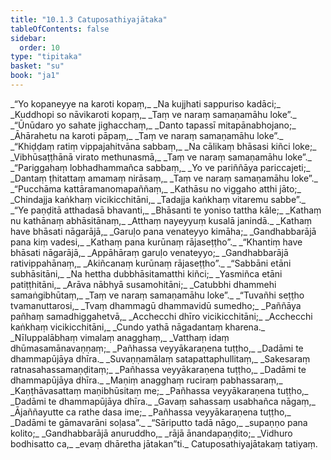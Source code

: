 ```yaml
---
title: "10.1.3 Catuposathiyajātaka"
tableOfContents: false
sidebar:
  order: 10
type: "tipitaka"
basket: "su"
book: "ja1"
---
```



<DynamicBreadcrumb />

<Division number="24" book="ja1" bookNo="22" page="40">

<Paragraph number="1934" type="verses" book="ja1">
_“Yo kopaneyye na karoti kopaṃ,_  
_Na kujjhati sappuriso kadāci;_  
_Kuddhopi so nāvikaroti kopaṃ,_  
_Taṃ ve naraṃ samaṇamāhu loke”._  

</Paragraph>

</Division>
<Division number="25" book="ja1" bookNo="22" page="40">

<Paragraph number="1935" type="verses" book="ja1">
_“Ūnūdaro yo sahate jighacchaṃ,_  
_Danto tapassī mitapānabhojano;_  
_Āhārahetu na karoti pāpaṃ,_  
_Taṃ ve naraṃ samaṇamāhu loke”._  

</Paragraph>

</Division>
<Division number="26" book="ja1" bookNo="22" page="41">

<Paragraph number="1936" type="verses" book="ja1">
_“Khiḍḍaṃ ratiṃ vippajahitvāna sabbaṃ,_  
_Na cālikaṃ bhāsasi kiñci loke;_  
_Vibhūsaṭṭhānā virato methunasmā,_  
_Taṃ ve naraṃ samaṇamāhu loke”._  

</Paragraph>

</Division>
<Division number="27" book="ja1" bookNo="22" page="41">

<Paragraph number="1937" type="verses" book="ja1">
_“Pariggahaṃ lobhadhammañca sabbaṃ,_  
_Yo ve pariññāya pariccajeti;_  
_Dantaṃ ṭhitattaṃ amamaṃ nirāsaṃ,_  
_Taṃ ve naraṃ samaṇamāhu loke”._  

</Paragraph>

</Division>
<Division number="28" book="ja1" bookNo="22" page="41">

<Paragraph number="1938" type="verses" book="ja1">
_“Pucchāma kattāramanomapaññaṃ,_  
_Kathāsu no viggaho atthi jāto;_  
_Chindajja kaṅkhaṃ vicikicchitāni,_  
_Tadajja kaṅkhaṃ vitaremu sabbe”._  

</Paragraph>

</Division>
<Division number="29" book="ja1" bookNo="22" page="41">

<Paragraph number="1939" type="verses" book="ja1">
_“Ye paṇḍitā atthadasā bhavanti,_  
_Bhāsanti te yoniso tattha kāle;_  
_Kathaṃ nu kathānaṃ abhāsitānaṃ,_  
_Atthaṃ nayeyyuṃ kusalā janindā._  

</Paragraph>

</Division>
<Division number="30" book="ja1" bookNo="22" page="41">

<Paragraph number="1940" type="verses" book="ja1">
_Kathaṃ have bhāsati nāgarājā,_  
_Garuḷo pana venateyyo kimāha;_  
_Gandhabbarājā pana kiṃ vadesi,_  
_Kathaṃ pana kurūnaṃ rājaseṭṭho”._  

</Paragraph>

</Division>
<Division number="31" book="ja1" bookNo="22" page="41">

<Paragraph number="1941" type="verses" book="ja1">
_“Khantiṃ have bhāsati nāgarājā,_  
_Appāhāraṃ garuḷo venateyyo;_  
_Gandhabbarājā rativippahānaṃ,_  
_Akiñcanaṃ kurūnaṃ rājaseṭṭho”._  

</Paragraph>

</Division>
<Division number="32" book="ja1" bookNo="22" page="41">

<Paragraph number="1942" type="verses" book="ja1">
_“Sabbāni etāni subhāsitāni,_  
_Na hettha dubbhāsitamatthi kiñci;_  
_Yasmiñca etāni patiṭṭhitāni,_  
_Arāva nābhyā susamohitāni;_  
_Catubbhi dhammehi samaṅgibhūtaṃ,_  
_Taṃ ve naraṃ samaṇamāhu loke”._  

</Paragraph>

</Division>
<Division number="33" book="ja1" bookNo="22" page="42">

<Paragraph number="1943" type="verses" book="ja1">
_“Tuvañhi seṭṭho tvamanuttarosi,_  
_Tvaṃ dhammagū dhammavidū sumedho;_  
_Paññāya pañhaṃ samadhiggahetvā,_  
_Acchecchi dhīro vicikicchitāni;_  
_Acchecchi kaṅkhaṃ vicikicchitāni,_  
_Cundo yathā nāgadantaṃ kharena._  

</Paragraph>

</Division>
<Division number="34" book="ja1" bookNo="22" page="42">

<Paragraph number="1944" type="verses" book="ja1">
_Nīluppalābhaṃ vimalaṃ anagghaṃ,_  
_Vatthaṃ idaṃ dhūmasamānavaṇṇaṃ;_  
_Pañhassa veyyākaraṇena tuṭṭho,_  
_Dadāmi te dhammapūjāya dhīra._  

</Paragraph>

</Division>
<Division number="35" book="ja1" bookNo="22" page="42">

<Paragraph number="1945" type="verses" book="ja1">
_Suvaṇṇamālaṃ satapattaphullitaṃ,_  
_Sakesaraṃ ratnasahassamaṇḍitaṃ;_  
_Pañhassa veyyākaraṇena tuṭṭho,_  
_Dadāmi te dhammapūjāya dhīra._  

</Paragraph>

</Division>
<Division number="36" book="ja1" bookNo="22" page="42">

<Paragraph number="1946" type="verses" book="ja1">
_Maṇiṃ anagghaṃ ruciraṃ pabhassaraṃ,_  
_Kaṇṭhāvasattaṃ maṇibhūsitaṃ me;_  
_Pañhassa veyyākaraṇena tuṭṭho,_  
_Dadāmi te dhammapūjāya dhīra._  

</Paragraph>

</Division>
<Division number="37" book="ja1" bookNo="22" page="42">

<Paragraph number="1947" type="verses" book="ja1">
_Gavaṃ sahassaṃ usabhañca nāgaṃ,_  
_Ājaññayutte ca rathe dasa ime;_  
_Pañhassa veyyākaraṇena tuṭṭho,_  
_Dadāmi te gāmavarāni soḷasa”._  

</Paragraph>

</Division>
<Division number="38" book="ja1" bookNo="22" page="42">

<Paragraph number="1948" type="verses" book="ja1">
_“Sāriputto tadā nāgo,_  
_supaṇṇo pana kolito;_  
_Gandhabbarājā anuruddho,_  
_rājā ānandapaṇḍito;_  
_Vidhuro bodhisatto ca,_  
_evaṃ dhāretha jātakan”ti._  


</Paragraph>
</Division>

<Paragraph number="1949" type="center" book="ja1">
Catuposathiyajātakaṃ tatiyaṃ.
</Paragraph>